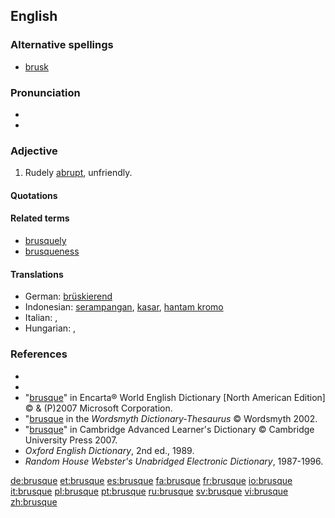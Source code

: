==English==

===Alternative spellings===
*[[brusk]]

===Pronunciation===
*{{IPA|/bru:sk/}}
*{{audio|en-us-brusque.ogg|Audio (US)}}

===Adjective===
{{en-adj}}

#Rudely [[abrupt]], unfriendly.

====Quotations====
{{seeCites}}

====Related terms====
*[[brusquely]]
*[[brusqueness]]

====Translations====
{{trans-top|rudely abrupt, unfriendly}}
* German: [[brüskierend]]
* Indonesian: [[serampangan]], [[kasar]], [[hantam kromo]]
* Italian: {{t+|it|brusco|m}}, {{t+|it|brusca|f}}
* Hungarian: {{t|hu|nyers}}, {{t+|hu|durva}}
{{trans-mid}}
{{trans-bottom}}

===References===
*{{R:Webster 1913|brusque}}
*{{R:Dictionary.com|brusque}}
*"[http://encarta.msn.com/dictionary_/brusque.html brusque]" in Encarta® World English Dictionary [North American Edition] © & (P)2007 Microsoft Corporation.
*"[http://www.wordsmyth.net/live/home.php?script=search&matchent=brusque&matchtype=exact brusque] in the ''Wordsmyth Dictionary-Thesaurus'' © Wordsmyth 2002.
*"[http://dictionary.cambridge.org/define.asp?key=9952&dict=CALD brusque]" in Cambridge Advanced Learner's Dictionary © Cambridge University Press 2007.
*''Oxford English Dictionary'', 2nd ed., 1989.
*''Random House Webster's Unabridged Electronic Dictionary'', 1987-1996.

[[de:brusque]]
[[et:brusque]]
[[es:brusque]]
[[fa:brusque]]
[[fr:brusque]]
[[io:brusque]]
[[it:brusque]]
[[pl:brusque]]
[[pt:brusque]]
[[ru:brusque]]
[[sv:brusque]]
[[vi:brusque]]
[[zh:brusque]]